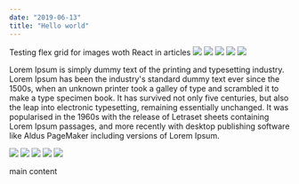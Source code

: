 ```yaml
---
date: "2019-06-13"
title: "Hello world"
---
```


<span data-excerpt>
  Testing flex grid for images woth React in articles
</span>

<FlexGallery>
  <img src='/images/burrito1.jpg' />
  <img src='/images/burrito2.jpg' />
  <img src='/images/burrito3.jpg' />
  <img src='/images/burrito4.jpg' />
  <img src='/images/burrito1.jpg' />
</FlexGallery>

Lorem Ipsum is simply dummy text of the printing and typesetting industry. Lorem Ipsum has been the industry's standard dummy text ever since the 1500s, when an unknown printer took a galley of type and scrambled it to make a type specimen book. It has survived not only five centuries, but also the leap into electronic typesetting, remaining essentially unchanged. It was popularised in the 1960s with the release of Letraset sheets containing Lorem Ipsum passages, and more recently with desktop publishing software like Aldus PageMaker including versions of Lorem Ipsum.

<FlexGallery reverse>
  <img src='/images/burrito1.jpg' />
  <img src='/images/burrito2.jpg' />
  <img src='/images/burrito3.jpg' />
  <img src='/images/burrito4.jpg' />
  <img src='/images/burrito1.jpg' />  
</FlexGallery>

main content